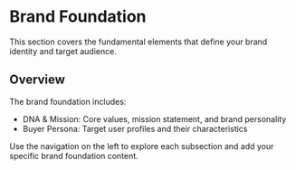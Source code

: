 # Brand Foundation

This section covers the fundamental elements that define your brand identity and target audience.

## Overview

The brand foundation includes:
- DNA & Mission: Core values, mission statement, and brand personality
- Buyer Persona: Target user profiles and their characteristics

Use the navigation on the left to explore each subsection and add your specific brand foundation content.